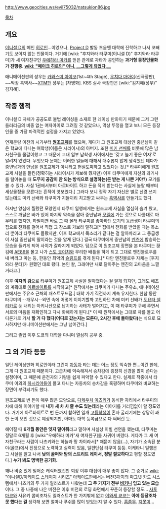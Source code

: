 http://www.geocities.ws/evil75032/natsukion86.jpg

[[목차]]

== 개요 ==
[[이니셜 D]]의 메인 [[히로인]]…이었으나, [[Project D]] 발동 즈음엔 대학에 진학하고 나서 코빼기도 보이지 않는 인물이다. 거기에 [wiki: "후지와라 타쿠미(이니셜 D)" 후지와라 타쿠미]가 새 여자친구인 [[우에하라 미카]]를 얻은 관계로 자타가 공인하는 '''과거형 등장인물화가 진행중. [[wiki: "페이크 히로인" 아니, __그렇게 되었다.__]]'''

애니메이션판의 성우는 [[카와스미 아야코]](1st~4th Stage), [[우치다 마아야]](신극장판), ~~막장 흑역사~~[[XTM]]판 성우는 [차명화]. KBS 실사 극장판은 [wiki:"김지혜(성우)" 김지혜].

== 작중 행적 ==
이니셜 D 자체가 공공도로 불법 레이싱을 소재로 한 레이싱 만화이기 때문에 그저 그런 들러리급의 비중 없는 여자아이로 그려질 것 같았으나, 막상 뚜껑을 열고 보니 모든 등장인물 중 가장 파격적인 설정을 가지고 있었다.

연재분량 이전의 시기부터 '''[[원조교제]]'''를 했으며, 게다가 그 원조교제 대상인 중년남이 같은 학교에 다니는 여학생(이름은 시라이시)의 아버지. 또한 [[미키 선배]]를 비롯해 많은 남자친구를 물갈이했고 그 때문에 교내 일부 남학생 사이에서는 '갖고 놀기 좋은 여자'로 알려져 있었다. 무엇보다 문제는 이러한 일들에 대해서 대수롭지 않게 생각했던 데다가 중년남과의 만남을 원조교제가 아니라고 현실도피하고 있었다는 것.[* 타쿠미에게 원조교제 사실을 들킨(정확히는 시라이시가 제보해 줬지만) 이후 타쿠미에게 자신의 과거사를 털어놓을 때 '''도무지 공감이 안 되는 방식으로 설명하는(돈 받는 게 나쁜 거야?)''' 모기를 볼 수 있다. 사실 1권에서부터 아르바이트 하고 돈을 적게 받는다는 사실에 놀랄 때부터 세상물정을 모른다는 흔적이 엿보였다.] 그러다 보니 정작 자기 자신은 별로 신경 쓰지 않는데도 미키 선배와 타쿠미가 지들끼리 치고받고 싸우는 [[흑역사]]를 만들기도 했다.

하지만 양심에 찔렸던 모양인지 타쿠미 일행에게는 원조교제 사실을 열심히 숨겨 왔고, 스스로 깨달은 바가 있어 마지막 약속을 잡아 중년남과 [[모텔]]에 가는 것으로 나름대로 마무리를 했지만, 하필이면 바로 그 때 몰래 타쿠미를 좋아하던 모기의 동급생이 타쿠미의 집으로 전화를 걸어서 직접 그 장소로 가보라 말하고[* 집에서 전화를 받았을 때는 목소리 뿐이라 타쿠미도 몰랐지만, 이후 학교에서 목소리가 같다는 걸 알아차리고 그 동급생이 사실 중년남의 딸이라는 것을 알게 된다.] 결국 타쿠미에게 중년남의 [[벤츠]]에 합승하는 모습을 들키게 되어 사이가 갈라지게 되었다. 덤으로 이 원조교제 장면을 본 타쿠미는 홧김에 [[AE86]]을 몰고 나가 [[스도 쿄이치]]와 무리한 배틀을 하게 되고 그대로 엔진블로우를 내 버리고 마는 등, 한동안 최악의 [[슬럼프]]를 겪게 된다.[* 다만 엔진블로우 자체는 [후지와라 분타]가 원했던 대로 됐다. 본인 왈, 그래야만 새로 달아주는 엔진의 고마움을 느낄 거라고.]

이후 '''여자의 감'''으로 타쿠미가 원조교제 사실을 알아챘다는 걸 알게 되지만, 그래도 애초의 계획대로 [[아르바이트]]를 시작하고[* 원작에서는 타쿠미가 다니는 주유소, 애니메이션판에서는 주유소 근처의 패스트푸드점.] 대학 가기 직전까지 계속 유지한다. 한참 동안 타쿠미의 --개무시--외면 속에 어떻게 이야기할까 고민하던 차에 미키 선배가 [[토요타 셀리카]]로 눈 내리는 아키나산으로 납치하는 사태가 벌어지고, 이 때 타쿠미가 구해 주면서 서로의 마음을 재확인하고 다시 화해하게 된다.[* 이 때 원작에서는 그대로 차를 몰고 어디론가로 가서 '''할 거 다 했다(어디로 갔는지는 모른다, 2시간 후에 돌아왔다)'''는 식으로 묘사하지만 애니메이션판에서는 그냥 넘어간다.]

그리고 졸업 이후 도쿄의 대학을 다니며 열심히 공부 중.

== 그 외 기타 등등 ==
일단 레이싱만화 히로인이라 그런지 [[자동차]] 타는 데는 어느 정도 익숙한 편...이긴 한데, 그게 다 원조교제 때문이다. 고급차에 익숙해져서 승차감에 굉장히 신경을 많이 쓴다는 설정이며, 그 때문에 운전자의 기량을 쉽게 파악할 수 있다고 한다. 실제로 작중에서 타쿠미 이외의 [[하시리야]]들이 몰고 다니는 자동차의 승차감을 혹평하며 타쿠미와 비교하는 장면이 부각되기도 했다.

원조교제로 번 돈이 매우 많은 모양으로, [[다케우치 이츠키]]가 동석한 자리에서 타쿠미의 차에 대해 이야기할 때 '''내가 새 차 사 줄 수도 있는데'''라는 이야기를 거리낌없이 할 정도였다. 거기에 아르바이트로 번 돈까지 합하면 일개 [[고등학생]]이 혼자 굴리기에는 상당히 과한 돈이 모인 것으로 예상되지만, 아마도 대학 등록금으로 다 써버린 듯.

헤어질 때 '''6개월 동안은 잊지 말아줘'''라고 말하며 사실상 이별 선언을 했는데, 타쿠미는 정말로 6개월 후 [wiki:"우에하라 미카"새 여자친구]를 사귀어 버렸다. 게다가 그 새 여자친구라는 사람이 나츠키와는 하늘과 땅 차이라서[* 때묻지 않음(…), 자기가 소속된 분야(골프)에서 진정으로 노력하고 실력이 있음, 일편단심 타쿠미 등등. 이케타니 일행은 그 사실을 알고 나서 '''낮의 골퍼와 밤의 스트리트 레이서, 정말 절묘하다'''고 평할 정도였다.] '''누가 봐도 명백한 공기화.'''

꽤나 비중 있게 밀어준 캐릭터였건만 퇴장 이후 대접이 매우 좋지 않다. 그 증거로 [[wiki: "이니셜D/아케이드 스테이지 시리즈" 아케이드판]]에서는 버전3까지의 마그넷 카드 시스템에서 나츠키의 두 가지 일러스트가 나왔는데 '''그 두 가지가 전부 [[비키니]] 입고 있는 모습'''이다. 그 중 나중에 나온 버전은 이후 버전의 로딩 화면에서 꾸준히 등장할 정도... [[사토 마코]]와 사유키 콤비조차도 일러스트가 한 가지밖에 없고 [[이와세 쿄코]]는 '''아예 등장조차 못 했다는 걸''' 생각해 보면 얼마나 푸쉬를 많이 받았는지 알 수 있다. [[흠좀무]]. [[지못미]]...
